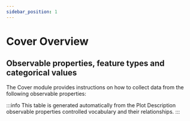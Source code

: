 ```yaml
---
sidebar_position: 1
---
```



# Cover Overview

## Observable properties, feature types and categorical values

The Cover module provides instructions on how to collect data from the following observable properties:

<OverviewTable moduleOpCollectionUri="https://linked.data.gov.au/def/test/dawe-cv/d6321ef2-a967-4a05-8e63-f892723c3473" />

:::info
This table is generated automatically from the Plot Description observable properties controlled vocabulary and their relationships.
:::
